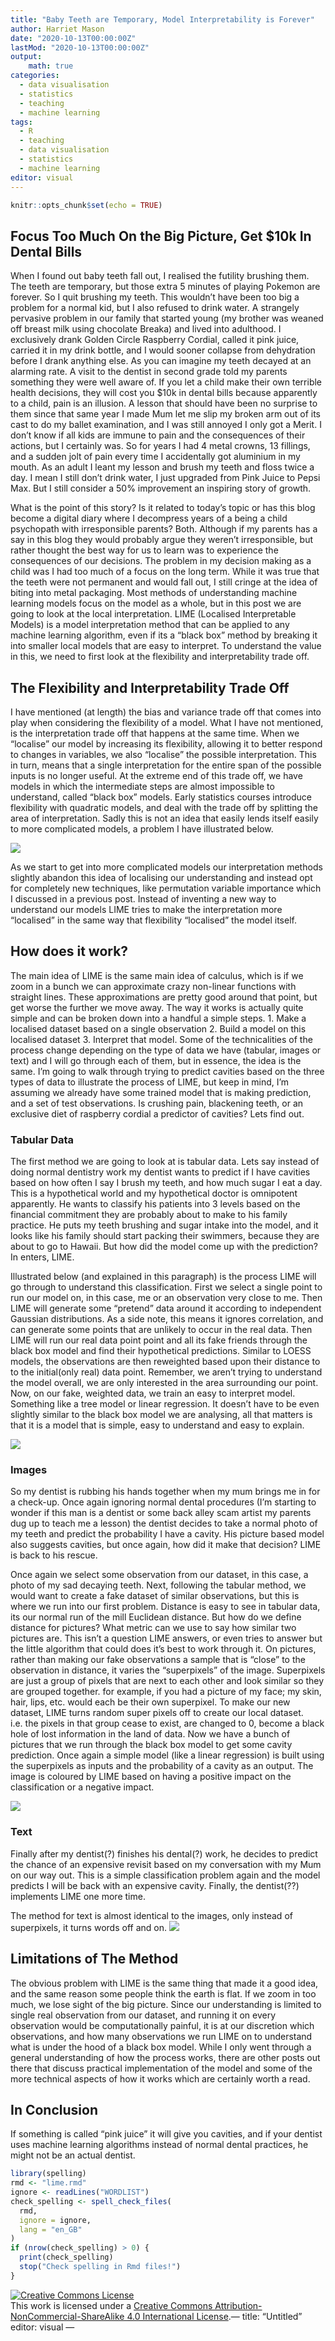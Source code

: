 ```yaml
---
title: "Baby Teeth are Temporary, Model Interpretability is Forever"
author: Harriet Mason
date: "2020-10-13T00:00:00Z"
lastMod: "2020-10-13T00:00:00Z"
output:
    math: true
categories:
  - data visualisation
  - statistics
  - teaching
  - machine learning
tags:
  - R
  - teaching
  - data visualisation
  - statistics
  - machine learning
editor: visual
---
```


```r
knitr::opts_chunk$set(echo = TRUE)
```

## Focus Too Much On the Big Picture, Get \$10k In Dental Bills

When I found out baby teeth fall out, I realised the futility brushing them. The teeth are temporary, but those extra 5 minutes of playing Pokemon are forever. So I quit brushing my teeth. This wouldn't have been too big a problem for a normal kid, but I also refused to drink water. A strangely pervasive problem in our family that started young (my brother was weaned off breast milk using chocolate Breaka) and lived into adulthood. I exclusively drank Golden Circle Raspberry Cordial, called it pink juice, carried it in my drink bottle, and I would sooner collapse from dehydration before I drank anything else. As you can imagine my teeth decayed at an alarming rate. A visit to the dentist in second grade told my parents something they were well aware of. If you let a child make their own terrible health decisions, they will cost you \$10k in dental bills because apparently to a child, pain is an illusion. A lesson that should have been no surprise to them since that same year I made Mum let me slip my broken arm out of its cast to do my ballet examination, and I was still annoyed I only got a Merit. I don't know if all kids are immune to pain and the consequences of their actions, but I certainly was. So for years I had 4 metal crowns, 13 fillings, and a sudden jolt of pain every time I accidentally got aluminium in my mouth. As an adult I leant my lesson and brush my teeth and floss twice a day. I mean I still don't drink water, I just upgraded from Pink Juice to Pepsi Max. But I still consider a 50% improvement an inspiring story of growth.

What is the point of this story? Is it related to today's topic or has this blog become a digital diary where I decompress years of a being a child psychopath with irresponsible parents? Both. Although if my parents has a say in this blog they would probably argue they weren't irresponsible, but rather thought the best way for us to learn was to experience the consequences of our decisions. The problem in my decision making as a child was I had too much of a focus on the long term. While it was true that the teeth were not permanent and would fall out, I still cringe at the idea of biting into metal packaging. Most methods of understanding machine learning models focus on the model as a whole, but in this post we are going to look at the local interpretation. LIME (Localised Interpretable Models) is a model interpretation method that can be applied to any machine learning algorithm, even if its a "black box" method by breaking it into smaller local models that are easy to interpret. To understand the value in this, we need to first look at the flexibility and interpretability trade off.

## The Flexibility and Interpretability Trade Off

I have mentioned (at length) the bias and variance trade off that comes into play when considering the flexibility of a model. What I have not mentioned, is the interpretation trade off that happens at the same time. When we "localise" our model by increasing its flexibility, allowing it to better respond to changes in variables, we also "localise" the possible interpretation. This in turn, means that a single interpretation for the entire span of the possible inputs is no longer useful. At the extreme end of this trade off, we have models in which the intermediate steps are almost impossible to understand, called "black box" models. Early statistics courses introduce flexibility with quadratic models, and deal with the trade off by splitting the area of interpretation. Sadly this is not an idea that easily lends itself easily to more complicated models, a problem I have illustrated below.

<centre> ![](draw1.png) <centre>

As we start to get into more complicated models our interpretation methods slightly abandon this idea of localising our understanding and instead opt for completely new techniques, like permutation variable importance which I discussed in a previous post. Instead of inventing a new way to understand our models LIME tries to make the interpretation more "localised" in the same way that flexibility "localised" the model itself.

## How does it work?

The main idea of LIME is the same main idea of calculus, which is if we zoom in a bunch we can approximate crazy non-linear functions with straight lines. These approximations are pretty good around that point, but get worse the further we move away. The way it works is actually quite simple and can be broken down into a handful a simple steps. 1. Make a localised dataset based on a single observation 2. Build a model on this localised dataset 3. Interpret that model. Some of the technicalities of the process change depending on the type of data we have (tabular, images or text) and I will go through each of them, but in essence, the idea is the same. I'm going to walk through trying to predict cavities based on the three types of data to illustrate the process of LIME, but keep in mind, I'm assuming we already have some trained model that is making prediction, and a set of test observations. Is crushing pain, blackening teeth, or an exclusive diet of raspberry cordial a predictor of cavities? Lets find out.

### Tabular Data

The first method we are going to look at is tabular data. Lets say instead of doing normal dentistry work my dentist wants to predict if I have cavities based on how often I say I brush my teeth, and how much sugar I eat a day. This is a hypothetical world and my hypothetical doctor is omnipotent apparently. He wants to classify his patients into 3 levels based on the financial commitment they are probably about to make to his family practice. He puts my teeth brushing and sugar intake into the model, and it looks like his family should start packing their swimmers, because they are about to go to Hawaii. But how did the model come up with the prediction? In enters, LIME.

Illustrated below (and explained in this paragraph) is the process LIME will go through to understand this classification. First we select a single point to run our model on, in this case, me or an observation very close to me. Then LIME will generate some "pretend" data around it according to independent Gaussian distributions. As a side note, this means it ignores correlation, and can generate some points that are unlikely to occur in the real data. Then LIME will run our real data point point and all its fake friends through the black box model and find their hypothetical predictions. Similar to LOESS models, the observations are then reweighted based upon their distance to to the initial(only real) data point. Remember, we aren't trying to understand the model overall, we are only interested in the area surrounding our point. Now, on our fake, weighted data, we train an easy to interpret model. Something like a tree model or linear regression. It doesn't have to be even slightly similar to the black box model we are analysing, all that matters is that it is a model that is simple, easy to understand and easy to explain.

<centre> ![](draw2.png) <centre>

### Images

So my dentist is rubbing his hands together when my mum brings me in for a check-up. Once again ignoring normal dental procedures (I'm starting to wonder if this man is a dentist or some back alley scam artist my parents dug up to teach me a lesson) the dentist decides to take a normal photo of my teeth and predict the probability I have a cavity. His picture based model also suggests cavities, but once again, how did it make that decision? LIME is back to his rescue.

Once again we select some observation from our dataset, in this case, a photo of my sad decaying teeth. Next, following the tabular method, we would want to create a fake dataset of similar observations, but this is where we run into our first problem. Distance is easy to see in tabular data, its our normal run of the mill Euclidean distance. But how do we define distance for pictures? What metric can we use to say how similar two pictures are. This isn't a question LIME answers, or even tries to answer but the little algorithm that could does it's best to work through it. On pictures, rather than making our fake observations a sample that is "close" to the observation in distance, it varies the "superpixels" of the image. Superpixels are just a group of pixels that are next to each other and look similar so they are grouped together. for example, if you had a picture of my face; my skin, hair, lips, etc. would each be their own superpixel. To make our new dataset, LIME turns random super pixels off to create our local dataset. i.e. the pixels in that group cease to exist, are changed to 0, become a black hole of lost information in the land of data. Now we have a bunch of pictures that we run through the black box model to get some cavity prediction. Once again a simple model (like a linear regression) is built using the superpixels as inputs and the probability of a cavity as an output. The image is coloured by LIME based on having a positive impact on the classification or a negative impact.

<centre> ![](draw3.png) <centre>

### Text

Finally after my dentist(?) finishes his dental(?) work, he decides to predict the chance of an expensive revisit based on my conversation with my Mum on our way out. This is a simple classification problem again and the model predicts I will be back with an expensive cavity. Finally, the dentist(??) implements LIME one more time.

The method for text is almost identical to the images, only instead of superpixels, it turns words off and on. <centre> ![](draw4.png) <centre>

## Limitations of The Method

The obvious problem with LIME is the same thing that made it a good idea, and the same reason some people think the earth is flat. If we zoom in too much, we lose sight of the big picture. Since our understanding is limited to single real observation from our dataset, and running it on every observation would be computationally painful, it is at our discretion which observations, and how many observations we run LIME on to understand what is under the hood of a black box model. While I only went through a general understanding of how the process works, there are other posts out there that discuss practical implementation of the model and some of the more technical aspects of how it works which are certainly worth a read.

## In Conclusion

If something is called "pink juice" it will give you cavities, and if your dentist uses machine learning algorithms instead of normal dental practices, he might not be an actual dentist.

```r
library(spelling)
rmd <- "lime.rmd"
ignore <- readLines("WORDLIST")
check_spelling <- spell_check_files(
  rmd,
  ignore = ignore,
  lang = "en_GB"
)
if (nrow(check_spelling) > 0) {
  print(check_spelling)
  stop("Check spelling in Rmd files!")
}
```

<a rel="license" href="http://creativecommons.org/licenses/by-nc-sa/4.0/"><img src="https://i.creativecommons.org/l/by-nc-sa/4.0/88x31.png" alt="Creative Commons License" style="border-width:0"/></a><br />This work is licensed under a <a rel="license" href="http://creativecommons.org/licenses/by-nc-sa/4.0/">Creative Commons Attribution-NonCommercial-ShareAlike 4.0 International License</a>.--- title: "Untitled" editor: visual ---
